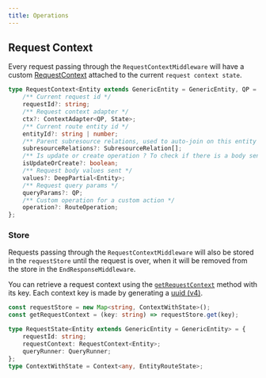 ```yaml
---
title: Operations
---
```


## Request Context

Every request passing through the `RequestContextMiddleware` will have a custom
[RequestContext](/api-reference/globals#requestcontext) attached to the current `request context state`.

```typescript
type RequestContext<Entity extends GenericEntity = GenericEntity, QP = QueryParams, State = Record<string, any>> = {
    /** Current request id */
    requestId?: string;
    /** Request context adapter */
    ctx?: ContextAdapter<QP, State>;
    /** Current route entity id */
    entityId?: string | number;
    /** Parent subresource relations, used to auto-join on this entity's relation inverse side */
    subresourceRelations?: SubresourceRelation[];
    /** Is update or create operation ? To check if there is a body sent */
    isUpdateOrCreate?: boolean;
    /** Request body values sent */
    values?: DeepPartial<Entity>;
    /** Request query params */
    queryParams?: QP;
    /** Custom operation for a custom action */
    operation?: RouteOperation;
};
```

### Store

Requests passing through the `RequestContextMiddleware` will also be stored in the `requestStore`
until the request is over, when it will be removed from the store in the `EndResponseMiddleware`.

You can retrieve a request context using the [`getRequestContext`](globals#getrequestcontext) method with its key.
Each context key is made by generating a [uuid (v4)](https://github.com/uuidjs/uuid).

```typescript
const requestStore = new Map<string, ContextWithState>();
const getRequestContext = (key: string) => requestStore.get(key);

type RequestState<Entity extends GenericEntity = GenericEntity> = {
    requestId: string;
    requestContext: RequestContext<Entity>;
    queryRunner: QueryRunner;
};
type ContextWithState = Context<any, EntityRouteState>;
```
